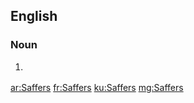 ==English==

===Noun===
{{head|en|plural}}

# {{context|slang|lang=en}} {{plural of|Saffer|lang=en}}

[[ar:Saffers]]
[[fr:Saffers]]
[[ku:Saffers]]
[[mg:Saffers]]